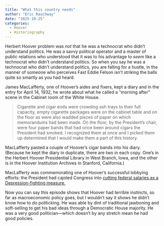```yaml
---
title: "What this country needs"
author: "Eric Rauchway"
date: "2025-10-25"
categories:
  - Hoover
  - Historiography
---
```


Herbert Hoover problem was *not* that he was a technocrat who didn't understand politics. He was a savvy political operator and a master of public relations who understood that it was to his advantage to *seem* like a technocrat who didn't understand politics. So when you say he was a technocrat who didn't understand politics, you are falling for a hustle, in the manner of someone who perceives Fast Eddie Felson isn't striking the balls quite so smartly as you had heard.

James MacLafferty, one of Hoover's aides and fixers, kept a diary and in the entry for April 14, 1932, he wrote about what he called a "morning after" scene in the Cabinet room of the White House.


> Cigarette and cigar ends were crowding ash trays to their full capacity, empty cigarette packages were on the cabinet table and on the floor as were also wadded pieces of paper on which memorandums had been made. On the floor, by the President's chair, were four paper bands that had once been around cigars the President had smoked. I recognized them at once and I picked them up determined that I would make them a part of this history.

MacLafferty pasted a couple of Hoover's cigar bands into his diary. (Because he kept the diary in duplicate, there are two in each copy. One's in the Herbert Hoover Presidential Library in West Branch, Iowa, and the other is in the Hoover Institution Archives in Stanford, California.)

MacLafferty was commemorating one of Hoover's successful lobbying efforts: the President had cajoled Congress into [cutting federal salaries as a Depression-fighting measure.](https://hoover.blogs.archives.gov/2020/07/29/the-economy-act-of-1932/)

Now you can say this episode shows that Hoover had terrible instincts, so far as macroeconomic policy goes, but I wouldn't say it shows he didn't know how to do politicking. He was able by dint of traditional jawboning and soft-selling to get his bad ideas through a Democratic House majority. He was a very good politician---which doesn't by any stretch mean he had good policies.